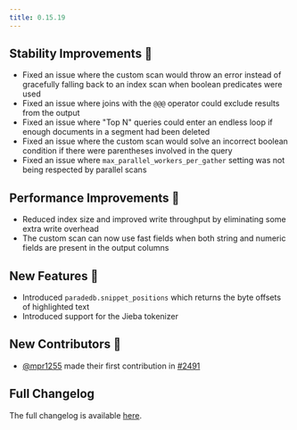 ```yaml
---
title: 0.15.19
---
```


## Stability Improvements 💪

- Fixed an issue where the custom scan would throw an error instead of gracefully falling back to an index scan when boolean predicates were used
- Fixed an issue where joins with the `@@@` operator could exclude results from the output
- Fixed an issue where "Top N" queries could enter an endless loop if enough documents in a segment had been deleted
- Fixed an issue where the custom scan would solve an incorrect boolean condition if there were parentheses involved in the query
- Fixed an issue where `max_parallel_workers_per_gather` setting was not being respected by parallel scans

## Performance Improvements 🚀

- Reduced index size and improved write throughput by eliminating some extra write overhead
- The custom scan can now use fast fields when both string and numeric fields are present in the output columns

## New Features 🎉

- Introduced `paradedb.snippet_positions` which returns the byte offsets of highlighted text
- Introduced support for the Jieba tokenizer

## New Contributors 👋

- [@mpr1255](https://github.com/mpr1255) made their first contribution in [#2491](https://github.com/paradedb/paradedb/pull/2491)

## Full Changelog

The full changelog is available [here](https://github.com/paradedb/paradedb/releases/tag/v0.15.19).

